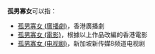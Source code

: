 '''孤男寡女'''可以指：
* [[孤男寡女_(廣播劇)|孤男寡女 (廣播劇)]]，香港廣播劇
* [[孤男寡女_(電影)|孤男寡女 (電影)]]，根據以上作品改編的香港電影
* [[孤男寡女_(电视剧)|孤男寡女 (电视剧)]]，新加坡新传媒8频道电视剧
{{disambig|Cat=四字作品消歧义}}